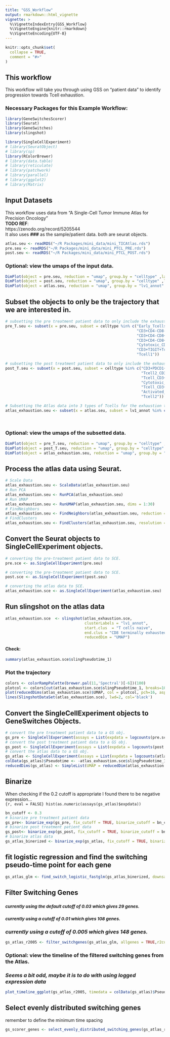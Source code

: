 ```yaml
---
title: "GSS_Workflow"
output: rmarkdown::html_vignette
vignette: >
  %\VignetteIndexEntry{GSS_Workflow}
  %\VignetteEngine{knitr::rmarkdown}
  %\VignetteEncoding{UTF-8}
---
```


```r
knitr::opts_chunk$set(
  collapse = TRUE,
  comment = "#>"
)
```
## This workflow
This workflow will take you through using GSS on "patient data" to identify progression towards Tcell exhaustion. 

### Necessary Packages for this Example Workflow: 
```r
library(GeneSwitchesScorer)
library(Seurat)
library(GeneSwitches)
library(slingshot)

library(SingleCellExperiment)
# library(SeuratObject)
# library(sp)
library(RColorBrewer)
# library(data.table)
# library(reticulate)
# library(patchwork)
# library(parallel)
# library(ggplot2)
# library(Matrix)
```

## Input Datasets
This workflow uses data from "A Single-Cell Tumor Immune Atlas for Precision Oncology" \
**TODO REF**:\
https://zenodo.org/record/5205544 \
It also uses **###** as the sample/patient data. 
both are seurat objects.
```r
atlas.seu <- readRDS("~/R Packages/mini_data/mini_TICAtlas.rds")
pre.seu <- readRDS("~/R Packages/mini_data/mini_PTCL_PRE.rds")
post.seu <- readRDS("~/R Packages/mini_data/mini_PTCL_POST.rds")
```

### Optional: view the umaps of the input data. 
```r
DimPlot(object = pre.seu, reduction = "umap", group.by = "celltype" ,label = T)
DimPlot(object = post.seu, reduction = "umap", group.by = "celltype" ,label = T)
DimPlot(object = atlas.seu, reduction = "umap", group.by = "lv1_annot" ,label = T)
```

## Subset the objects to only be the trajectory that we are interested in. 
```r
# subsetting the pre treatment patient data to only include the exhaustion trajectory.
pre_T.seu <- subset(x = pre.seu, subset = celltype %in% c("Early_Tcells/CD3+CD4+TIGIT+GATA3+",
                                                          "CD3+CD4-CD8-TIGIT+_Tcell3",
                                                          "CD3+CD4-CD8+TIGIT+_Tcell2",
                                                          "CD3+CD4-CD8+TIGIT+_Tcells",
                                                          "Cytotoxic_CD8Tcell",
                                                          "CD3+TIGIT+Tcell",
                                                          "Tcell1"))

# subsetting the post treatment patient data to only include the exhaustion trajectory.
post_T.seu <- subset(x = post.seu, subset = celltype %in% c("CD3+PDCD1+TIGIT+Activated",
                                                            "Tcell2_CD3+GATA3+TIGIT+",
                                                            "Tcell_CD3+GATA3+TIGIT+",
                                                            "Cytotoxic_CD8Tcell",
                                                            "Tcell_CD3+TIGIT+",
                                                            "Activated_Tcell",
                                                            "Tcell2"))

# Subsetting the Atlas data into 3 types of Tcells for the exhaustion trajectory.
atlas_exhaustion.seu <- subset(x = atlas.seu, subset = lv1_annot %in% c("T cells naive",
                                                                        "CD8 cytotoxic", 
                                                                        "CD8 terminally exhausted"))
```

### Optional: view the umaps of the subsetted data. 
```r
DimPlot(object = pre_T.seu, reduction = "umap", group.by = "celltype" ,label = T)
DimPlot(object = post_T.seu, reduction = "umap", group.by = "celltype" ,label = T)
DimPlot(object = atlas_exhaustion.seu, reduction = "umap", group.by = "lv1_annot" ,label = T)
```


## Process the atlas data using Seurat. 
```r
# Scale Data
atlas_exhaustion.seu <- ScaleData(atlas_exhaustion.seu)
# Run PCA
atlas_exhaustion.seu <- RunPCA(atlas_exhaustion.seu)
# Run UMAP
atlas_exhaustion.seu <- RunUMAP(atlas_exhaustion.seu, dims = 1:30)
# FindNeighbors
atlas_exhaustion.seu <- FindNeighbors(atlas_exhaustion.seu, reduction = "pca", dims = 1:30)
# FindClusters
atlas_exhaustion.seu <- FindClusters(atlas_exhaustion.seu, resolution = 0.5)
```

## Convert the Seurat objects to SingleCellExperiment objects.
```r
# converting the pre-treatment patient data to SCE.
pre.sce <- as.SingleCellExperiment(pre.seu)

# converting the pre-treatment patient data to SCE.
post.sce <- as.SingleCellExperiment(post.seu)

# converting the atlas data to SCE.
atlas_exhaustion.sce <- as.SingleCellExperiment(atlas_exhaustion.seu)
```

## Run slingshot on the atlas data
```r
atlas_exhaustion.sce  <- slingshot(atlas_exhaustion.sce, 
                                   clusterLabels = "lv1_annot", 
                                   start.clus  = "T cells naive", 
                                   end.clus = "CD8 terminally exhausted", 
                                   reducedDim = "UMAP")
```

#### Check:
```r
summary(atlas_exhaustion.sce$slingPseudotime_1)
```


### Plot the trajectory
```r
colors <- colorRampPalette(brewer.pal(11,'Spectral')[-6])(100)
plotcol <- colors[cut(atlas_exhaustion.sce$slingPseudotime_1, breaks=100)]
plot(reducedDims(atlas_exhaustion.sce)$UMAP, col = plotcol, pch=16, asp = 1)
lines(SlingshotDataSet(atlas_exhaustion.sce), lwd=2, col='black')
```

## Convert the SingleCellExperiment objects to GeneSwitches Objects.
```r
# convert the pre treatment patient data to a GS obj. 
gs_pre <- SingleCellExperiment(assays = List(expdata = logcounts(pre.sce)))
# convert the post treatment patient data to a GS obj. 
gs_post <- SingleCellExperiment(assays = List(expdata = logcounts(post.sce)))
# convert the atlas data to a GS obj.
gs_atlas <- SingleCellExperiment(assays = List(expdata = logcounts(atlas_exhaustion.sce)))
colData(gs_atlas)$Pseudotime <- -atlas_exhaustion.sce$slingPseudotime_1
reducedDims(gs_atlas) <- SimpleList(UMAP = reducedDim(atlas_exhaustion.sce, "UMAP", withDimnames=TRUE))
```

## Binarize
When checking if the 0.2 cutoff is appropriate I found there to be negative expression... \
```{r, eval = FALSE} hist(as.numeric(assays(gs_atlas)$expdata))``` \
```r
bn_cutoff <- 0.3
# binarize pre treatment patient data
gs_pre<- binarize_exp(gs_pre, fix_cutoff = TRUE, binarize_cutoff = bn_cutoff)
# binarize post treatment patient data
gs_post<- binarize_exp(gs_post, fix_cutoff = TRUE, binarize_cutoff = bn_cutoff)
# binarize atlas data
gs_atlas_binerized <- binarize_exp(gs_atlas, fix_cutoff = TRUE, binarize_cutoff = bn_cutoff)
```

## fit logistic regression and find the switching pseudo-time point for each gene
```r
gs_atlas_glm <- find_switch_logistic_fastglm(gs_atlas_binerized, downsample = FALSE, show_warning = FALSE)
```

## Filter Switching Genes
### ~*currently using the default cutoff of 0.03 which gives 29 genes.*~
### ~*currently using a cutoff of 0.01 which gives 108 genes.*~
### *currently using a cutoff of 0.005 which gives 148 genes.*
```r
gs_atlas_r2005 <- filter_switchgenes(gs_atlas_glm, allgenes = TRUE,r2cutoff = 0.005)
```


### Optional: view the timeline of the filtered switching genes from the Atlas.
### *Seems a bit odd, maybe it is to do with using logged expression data*
```r
plot_timeline_ggplot(gs_atlas_r2005, timedata = colData(gs_atlas)$Pseudotime, txtsize = 3)
```

## Select evenly distributed switching genes
remember to define the minimum time spacing
```r
gs_scorer_genes <- select_evenly_distributed_switching_genes(gs_atlas_r2005, min_time_spacing = 5)
```

